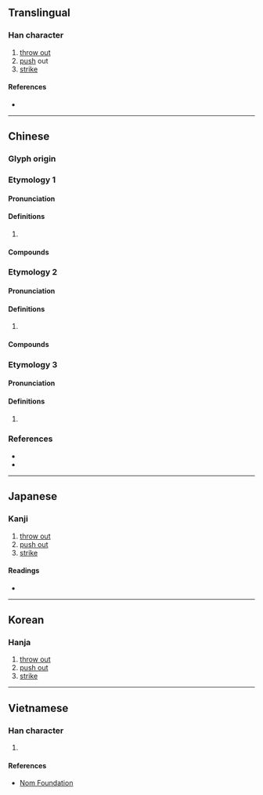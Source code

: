 {{character info/new}}
==Translingual==

===Han character===
{{Han char|rn=64|rad=手|as=11|sn=14|four=51091|canj=QMWF|ids=⿰扌票}}

# [[throw out]]
# [[push]] out
# [[strike]]

====References====
* {{Han ref|kx=0452.120|dkj=12651|dj=0802.160|hdz=31943.060|uh=647D|ud=25725|bh=E1E1|bd=57825}}

----

==Chinese==

===Glyph origin===
{{Han etym}}

===Etymology 1===
{{zh-forms}}

====Pronunciation====
{{zh-pron
|m=biāo
|c=biu1,piu1
|mn=
|mc=
|oc=
|cat=
}}
{{attention|zh|please check}}
{{attention|yue|please check}}
{{attn|ltc}}{{attn|och|Middle+Old Chinese needs to be distributed}}

====Definitions====
{{zh-hanzi}}

# {{rfdef|zh}}

====Compounds====
{{zh-der|擗摽|摽幟|摽牌}}

===Etymology 2===
{{zh-forms}}

====Pronunciation====
{{zh-pron
|m=piǎo
|c=piu5
|mn=
|mc=
|oc=
|cat=
}}

====Definitions====
{{zh-hanzi}}

# {{rfdef|zh}}

====Compounds====
{{zh-der|摽說|摽落|摽梅之年|摽梅|摽有梅}}

===Etymology 3===
{{zh-forms}}

====Pronunciation====
{{zh-pron
|m=biào
|c=
|mn=
|mc=
|oc=
|cat=
}}

====Definitions====
{{zh-hanzi}}

# {{rfdef|zh}}

===References===
* {{R:twedu|B01395}}
* {{R:yue:mfccd}}

----

==Japanese==

===Kanji===
{{ja-kanji|grade=|rs=手11}}

# [[throw out]]
# [[push out]]
# [[strike]]

====Readings====
* {{ja-readings|on=[[ひょう]] (hyō), [[びょう]] (byō), [[ほう]] (hō)|kun=[[うつ]] (utsu)}}

----

==Korean==

===Hanja===
{{ko-hanja|hangeul=표|eumhun=|rv=pyo|mr=p'yo|y=phyo}}

# [[throw out]]
# [[push out]]
# [[strike]]

----

==Vietnamese==

===Han character===
{{vi-hantu|rs=手11|[[phiếu]], [[xeo]], [[bêu]], [[xều]]}}

# {{rfdef|vi|sort=手11}}

====References====
* [http://nomfoundation.org/common/nom_details.php?codepoint=647d Nom Foundation]